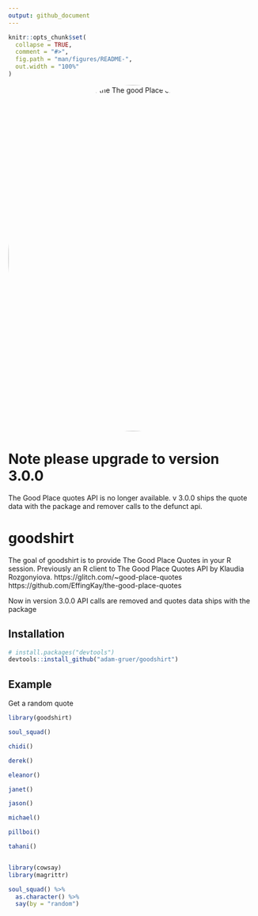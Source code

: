 ```yaml
---
output: github_document
---
```


<!-- README.md is generated from README.Rmd. Please edit that file -->

```r
knitr::opts_chunk$set(
  collapse = TRUE,
  comment = "#>",
  fig.path = "man/figures/README-",
  out.width = "100%"
)
```
<img 
         id="main-image"
         src="goodshirt.png" 
         alt="Thee separate photos of the The good Place characters Chidi, Janet and Tahini, join together in a horizontal strip."
         style="max-width: 100%;
                width: 50em;
                border-radius: 80%;"
    />

# Note please upgrade to version 3.0.0

The Good Place quotes API is no longer available.
v 3.0.0 ships the quote data with the package and remover calls to the defunct api.

# goodshirt

The goal of goodshirt is to provide The Good Place Quotes in your R session.
Previously an R client to The Good Place Quotes API by
Klaudia Rozgonyiova.  https://glitch.com/~good-place-quotes https://github.com/EffingKay/the-good-place-quotes

Now in version 3.0.0 API calls are removed and quotes data ships with the package

## Installation

```r
# install.packages("devtools")
devtools::install_github("adam-gruer/goodshirt")
```

## Example

Get a random quote

```r
library(goodshirt)

soul_squad()

chidi()

derek()

eleanor()

janet()

jason()

michael()

pillboi()

tahani()


library(cowsay)
library(magrittr)

soul_squad() %>% 
  as.character() %>% 
  say(by = "random")

```


